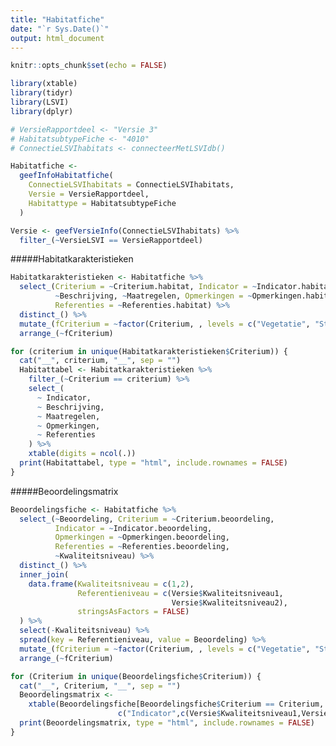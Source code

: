 ```yaml
---
title: "Habitatfiche"
date: "`r Sys.Date()`"
output: html_document
---
```



```r
knitr::opts_chunk$set(echo = FALSE)
```


```r

library(xtable)
library(tidyr)
library(LSVI)
library(dplyr)

```



```r
# VersieRapportdeel <- "Versie 3"
# HabitatsubtypeFiche <- "4010"
# ConnectieLSVIhabitats <- connecteerMetLSVIdb()

Habitatfiche <- 
  geefInfoHabitatfiche(
    ConnectieLSVIhabitats = ConnectieLSVIhabitats,
    Versie = VersieRapportdeel,
    Habitattype = HabitatsubtypeFiche
  )

Versie <- geefVersieInfo(ConnectieLSVIhabitats) %>%
  filter_(~VersieLSVI == VersieRapportdeel)

```


#####Habitatkarakteristieken

```r

Habitatkarakteristieken <- Habitatfiche %>%
  select_(Criterium = ~Criterium.habitat, Indicator = ~Indicator.habitat,
          ~Beschrijving, ~Maatregelen, Opmerkingen = ~Opmerkingen.habitat,
          Referenties = ~Referenties.habitat) %>%
  distinct_() %>%
  mutate_(fCriterium = ~factor(Criterium, , levels = c("Vegetatie", "Structuur", "Verstoring"), ordered = TRUE)) %>%
  arrange_(~fCriterium)

for (criterium in unique(Habitatkarakteristieken$Criterium)) {
  cat("__", criterium, "__", sep = "")
  Habitattabel <- Habitatkarakteristieken %>%
    filter_(~Criterium == criterium) %>%
    select_(
      ~ Indicator, 
      ~ Beschrijving, 
      ~ Maatregelen, 
      ~ Opmerkingen, 
      ~ Referenties
    ) %>%
    xtable(digits = ncol(.))
  print(Habitattabel, type = "html", include.rownames = FALSE)
}

```


#####Beoordelingsmatrix

```r

Beoordelingsfiche <- Habitatfiche %>%
  select_(~Beoordeling, Criterium = ~Criterium.beoordeling, 
          Indicator = ~Indicator.beoordeling, 
          Opmerkingen = ~Opmerkingen.beoordeling, 
          Referenties = ~Referenties.beoordeling,
          ~Kwaliteitsniveau) %>%
  distinct_() %>%
  inner_join(
    data.frame(Kwaliteitsniveau = c(1,2), 
               Referentieniveau = c(Versie$Kwaliteitsniveau1, 
                                    Versie$Kwaliteitsniveau2),
               stringsAsFactors = FALSE)
  ) %>%
  select(-Kwaliteitsniveau) %>%
  spread(key = Referentieniveau, value = Beoordeling) %>%
  mutate_(fCriterium = ~factor(Criterium, , levels = c("Vegetatie", "Structuur", "Verstoring"), ordered = TRUE)) %>%
  arrange_(~fCriterium)

for (Criterium in unique(Beoordelingsfiche$Criterium)) {   
  cat("__", Criterium, "__", sep = "")
  Beoordelingsmatrix <- 
    xtable(Beoordelingsfiche[Beoordelingsfiche$Criterium == Criterium,
                        c("Indicator",c(Versie$Kwaliteitsniveau1,Versie$Kwaliteitsniveau2),"Opmerkingen","Referenties")])
  print(Beoordelingsmatrix, type = "html", include.rownames = FALSE)
}

```


